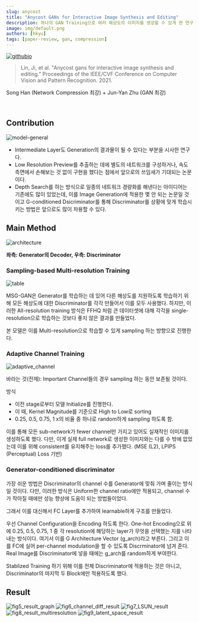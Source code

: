 ```yaml
---
slug: anycost
title: "Anycost GANs for Interactive Image Synthesis and Editing"
description: 하나의 GAN Training으로 여러 해상도의 이미지를 생성할 수 있게 한 연구를 소개합니다.
image: img/default.png
authors: [hkyu]
tags: [paper-review, gan, compression]
---
```




[![githubio](https://img.shields.io/static/v1?message=Official%20Repo&logo=Github&labelColor=grey&color=blue&logoColor=white&label=%20&style=flat-square)](https://github.com/mit-han-lab/anycost-gan)

> Lin, Ji, et al. "Anycost gans for interactive image synthesis and editing."
> Proceedings of the IEEE/CVF Conference on Computer Vision and Pattern Recognition. 2021.

Song Han (Network Compression 최강) + Jun-Yan Zhu (GAN 최강)

<br/>


## Contribution

<img className={styles.figCenter} src={figGeneral} alt="model-general" />

- Intermediate Layer도 Generation의 결과물이 될 수 있다는 부분을 시사한 연구다.
- Low Resolution Preview를 추출하는 데에 별도의 네트워크를 구성하거나, 속도 측면에서 손해보는 것 없이 구현을 했다는 점에서 앞으로의 쓰임새가 기대되는 논문이다.
- Depth Search를 하는 방식으로 일종의 네트워크 경량화를 해낸다는 아이디어는 기존에도 많이 있었는데, 이를 Image Generation에 적용한 몇 안 되는 논문일 것이고 G-conditioned Dsicriminator를 통해 Discriminator를 상황에 맞게 학습시키는 방법은 앞으로도 많이 차용할 수 있다.

<!--truncate-->

## Main Method

<img className={styles.figCenter} src={figArchi} alt="architecture" />

**좌측: Generator의 Decoder, 우측: Discriminator**

### Sampling-based Multi-resolution Training

<img className={styles.figCenter} src={figTable} alt="table" />

MSG-GAN은 Generator를 학습하는 데 있어 다른 해상도를 지원하도록 학습하기 위해 모든 해상도에 대한 Discriminator를 각각 만들어서 이를 모두 사용했다. 하지만, 이러한 All-resolution training 방식은 FFHQ 처럼 큰 데이터셋에 대해 각각을 single-resolution으로 학습하는 것보다 좋지 않은 결과를 만들었다.

본 모델은 이를 Multi-resolution으로 학습할 수 있게 sampling 하는 방향으로 진행한다.

### Adaptive Channel Training

<img className={styles.figCenter} src={figAdaptiveCh} alt="adaptive_channel" />

바라는 것(전제): Important Channel들의 경우 sampling 하는 동안 보존될 것이다.

방식

- 이전 stage로부터 모델 Initialize를 진행한다.
- 이 때, Kernel Magnitude를 기준으로 High to Low로 sorting
- 0.25, 0.5, 0.75, 1 x의 비율 중 하나로 random하게 sampling 하도록 함.

이를 통해 모든 sub-network가 fewer channel만 가지고 있어도 실재적인 이미지를 생성하도록 했다. 다만, 이게 실제 full network로 생성한 이미지와는 다를 수 밖에 없었는데 이를 위해 consistent를 유지해주는 loss를 추가했다. (MSE (L2), LPIPS (Perceptual) Loss 기반)

### Generator-conditioned discriminator

가장 쉬운 방법은 Discriminator의 channel 수를 Generator에 맞춰 가며 줄이는 방식일 것이다. 다만, 이러한 방식은 Uniform한 channel ratio에만 적용되고, channel 수가 작아질 때에만 성능 향상에 도움이 되는 방법들이었다.

그래서 이를 대신해서 FC Layer를 추가하여 learnable하게 구조를 만들었다.

우선 Channel Configuration을 Encoding 하도록 한다. One-hot Encoding으로 위에 0.25, 0.5, 0.75, 1 중 각 resolution에 해당하는 layer가 무엇을 선택했는 지를 나타내는 방식이다. 여기서 이를 G Architecture Vector (g_arch)라고 부른다. 그리고 이를 FC에 실어 per-channel modulation을 할 수 있도록 Discrminator에 넘겨 준다. Real Image를 Discriminator에 넣을 때에는 g_arch를 random하게 부여한다.

Stablized Training 하기 위해 이를 전체 Discriminator에 적용하는 것은 아니고, Discriminator의 마지막 두 Block에만 적용하도록 했다.

## Result

<img className={styles.figCenter} src={figResultGraph} alt="fig5_result_graph" />
<img className={styles.figCenter} src={figChannelDiff} alt="fig6_channel_diff_result" />
<img className={styles.figCenter} src={figLsunResult} alt="fig7_LSUN_result" />
<img className={styles.figCenter} src={figMultiRes} alt="fig8_result_multiresolution" />
<img className={styles.figCenter} src={figLatentSpace} alt="fig9_latent_space_result" />